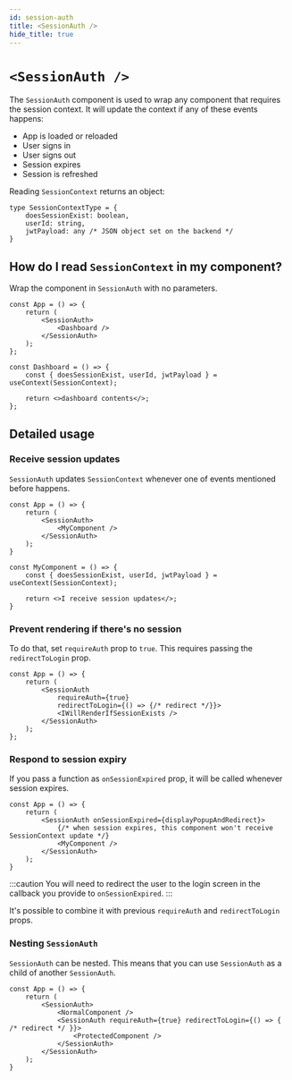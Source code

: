 ```yaml
---
id: session-auth
title: <SessionAuth />
hide_title: true
---
```


# `<SessionAuth />`

The `SessionAuth` component is used to wrap any component that requires the session context.
It will update the context if any of these events happens:
- App is loaded or reloaded
- User signs in
- User signs out
- Session expires
- Session is refreshed

Reading `SessionContext` returns an object:
```tsx
type SessionContextType = {
    doesSessionExist: boolean,
    userId: string,
    jwtPayload: any /* JSON object set on the backend */
}
```

## How do I read `SessionContext` in my component?
Wrap the component in `SessionAuth` with no parameters.
```tsx
const App = () => {
    return (
        <SessionAuth>
            <Dashboard />
        </SessionAuth>
    );
};

const Dashboard = () => {
    const { doesSessionExist, userId, jwtPayload } = useContext(SessionContext);

    return <>dashboard contents</>;
};
```

## Detailed usage

### Receive session updates
`SessionAuth` updates `SessionContext` whenever one of events mentioned before happens.

```tsx
const App = () => {
    return (
        <SessionAuth>
            <MyComponent />
        </SessionAuth>
    );
}

const MyComponent = () => {
    const { doesSessionExist, userId, jwtPayload } = useContext(SessionContext);

    return <>I receive session updates</>;
}
```

### Prevent rendering if there's no session
To do that, set `requireAuth` prop to `true`.
This requires passing the `redirectToLogin` prop.

```tsx
const App = () => {
    return (
        <SessionAuth
            requireAuth={true}
            redirectToLogin={() => {/* redirect */}}>
            <IWillRenderIfSessionExists />
        </SessionAuth>
    );
};
```

### Respond to session expiry
If you pass a function as `onSessionExpired` prop, it will be called whenever session expires.

```tsx
const App = () => {
    return (
        <SessionAuth onSessionExpired={displayPopupAndRedirect}>
            {/* when session expires, this component won't receive SessionContext update */}
            <MyComponent />
        </SessionAuth>
    );
}
```

:::caution
You will need to redirect the user to the login screen in the callback you provide to `onSessionExpired`.
:::


It's possible to combine it with previous `requireAuth` and `redirectToLogin` props.

### Nesting `SessionAuth`
`SessionAuth` can be nested. This means that you can use `SessionAuth` as a child of another `SessionAuth`.

```tsx
const App = () => {
    return (
        <SessionAuth>
            <NormalComponent />
            <SessionAuth requireAuth={true} redirectToLogin={() => { /* redirect */ }}>
                <ProtectedComponent />
            </SessionAuth>
        </SessionAuth>
    );
}
```
